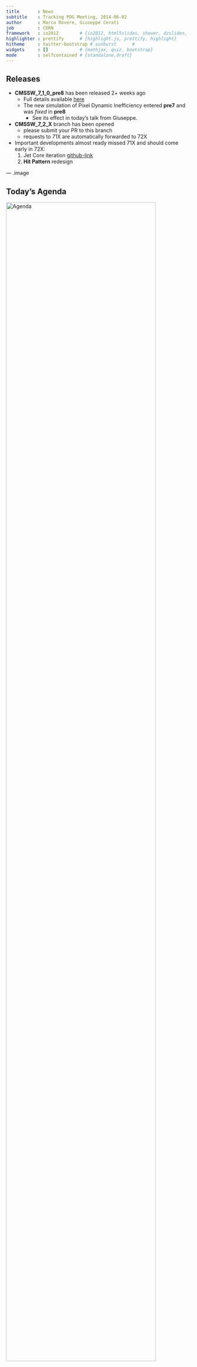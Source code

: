 ```yaml
---
title       : News
subtitle    : Tracking POG Meeting, 2014-06-02
author      : Marco Rovere, Giuseppe Cerati
job         : CERN
framework   : io2012        # {io2012, html5slides, shower, dzslides, ...}
highlighter : prettify      # {highlight.js, prettify, highlight}
hitheme     : twitter-bootstrap # sunburst      #
widgets     : []            # {mathjax, quiz, bootstrap}
mode        : selfcontained # {standalone,draft}
---
```


## Releases

* **CMSSW_7_1_0_pre8** has been released 2+ weeks ago
    * Full details available [here](https://indico.cern.ch/event/320094/contribution/0/material/slides/0.pdf)
	* The new simulation of Pixel Dynamic Inefficiency entered **pre7** and was _fixed_ in **pre8**
	    * See its effect in today's talk from Giuseppe.
* **CMSSW_7_2_X** branch has been opened
    * please submit your PR to this branch
	* requests to 71X are automatically forwarded to 72X
* Important developments almost ready missed 71X and should come early in 72X:
    1. Jet Core iteration [github-link](https://github.com/cms-sw/cmssw/pull/3859)
	1. **Hit Pattern** redesign

--- .image

## Today's Agenda

<article class="flexbox vcenter">
<img src="images/TrackingPOGAgenda_20140602.png" alt="Agenda" title="Agenda" width="90%">
</article>

---
